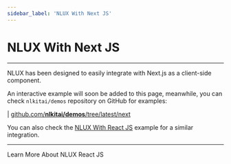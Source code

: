 ```yaml
---
sidebar_label: 'NLUX With Next JS'
---
```



# NLUX With Next JS

---

NLUX has been designed to easily integrate with Next.js as a client-side component.<br />

An interactive example will soon be added to this page, meanwhile, you can check `nlkitai/demos`
repository on GitHub for examples:

| [github.com/**nlkitai/demos**/tree/latest/next](https://github.com/nlkitai/demos/tree/latest/next)

You can also check the [NLUX With React JS](/nlux/examples/react-js-ai-assistant) example for a similar integration.

---

<Link className="learn-more-link button button--secondary" to="/learn/get-started?platform=react-js">Learn More About NLUX React JS</Link>
